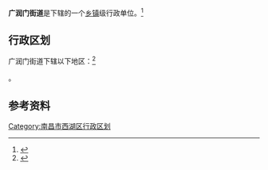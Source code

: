 {{中国乡级行政区|36/01/03/004/000}}
'''广润门街道'''是{{PRC admin/fullname|36/01/03/006/000|3}}下辖的一个[[乡镇|乡镇]]级行政单位。<ref>{{PRC admin/ref sgc|{{PRC admin/parent|36/01/03/004/000}}}}</ref>

== 行政区划 ==

广润门街道下辖以下地区：<ref>{{PRC admin/ref sgc|36/01/03/004/000}}</ref>

{{PRC admin/children|36/01/03/004/000}}。

== 参考资料 ==

{{reflist}}

{{行政区划小作品}}
{{PRC admin/navcat|36/01/03/004/000}}

{{南昌市西湖区行政区划}}
{{江西小作品}}

[[Category:南昌市西湖区行政区划|Category:南昌市西湖区行政区划]]
